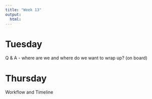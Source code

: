 ```yaml
---
title: "Week 13"
output: 
  html:
---
```


# Tuesday

Q & A - where are we and where do we want to wrap up? (on board)

# Thursday

Workflow and Timeline

